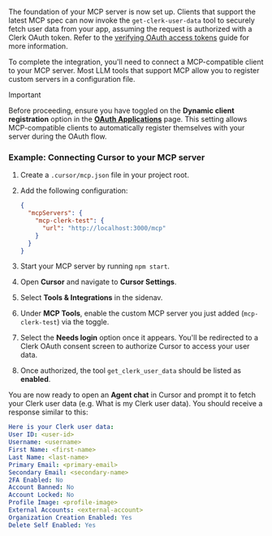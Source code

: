 The foundation of your MCP server is now set up. Clients that support the latest MCP spec can now invoke the `get-clerk-user-data` tool to securely fetch user data from your app, assuming the request is authorized with a Clerk OAuth token. Refer to the [verifying OAuth access tokens](/docs/oauth/oauth-verify-tokens) guide for more information.

To complete the integration, you'll need to connect a MCP-compatible client to your MCP server. Most LLM tools that support MCP allow you to register custom servers in a configuration file.

> [!IMPORTANT]
> Before proceeding, ensure you have toggled on the **Dynamic client registration** option in the [**OAuth Applications**](https://dashboard.clerk.com/last-active?path=user-authentication/oauth-applications) page.
> This setting allows MCP-compatible clients to automatically register themselves with your server during the OAuth flow.

### Example: Connecting Cursor to your MCP server

1. Create a `.cursor/mcp.json` file in your project root.

1. Add the following configuration:

   ```json {{ filename: '.cursor/mcp.json' }}
   {
     "mcpServers": {
       "mcp-clerk-test": {
         "url": "http://localhost:3000/mcp"
       }
     }
   }
   ```

1. Start your MCP server by running `npm start`.

1. Open **Cursor** and navigate to **Cursor Settings**.

1. Select **Tools & Integrations** in the sidenav.

1. Under **MCP Tools**, enable the custom MCP server you just added (`mcp-clerk-test`) via the toggle.

1. Select the **Needs login** option once it appears. You'll be redirected to a Clerk OAuth consent screen to authorize Cursor to access your user data.

1. Once authorized, the tool `get_clerk_user_data` should be listed as **enabled**.

You are now ready to open an **Agent chat** in Cursor and prompt it to fetch your Clerk user data (e.g. What is my Clerk user data). You should receive a response similar to this:

```yaml
Here is your Clerk user data:
User ID: <user-id>
Username: <username>
First Name: <first-name>
Last Name: <last-name>
Primary Email: <primary-email>
Secondary Email: <secondary-name>
2FA Enabled: No
Account Banned: No
Account Locked: No
Profile Image: <profile-image>
External Accounts: <external-account>
Organization Creation Enabled: Yes
Delete Self Enabled: Yes
```

